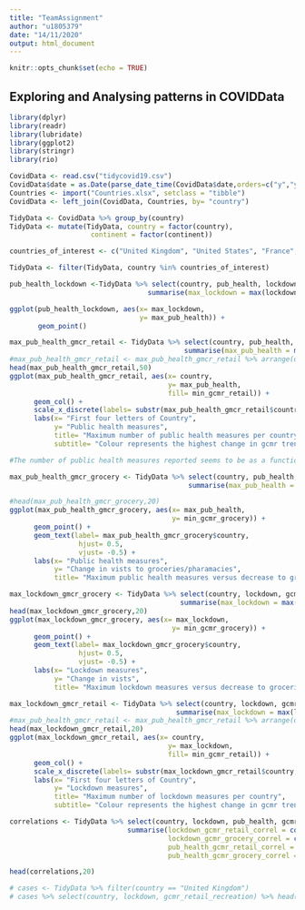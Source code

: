 ---
title: "TeamAssignment"
author: "u1805379"
date: "14/11/2020"
output: html_document
---

```{r setup, include=FALSE}
knitr::opts_chunk$set(echo = TRUE)
```

## Exploring and Analysing patterns in COVIDData


```{r chunk1, include=FALSE}
library(dplyr)
library(readr)
library(lubridate)
library(ggplot2)
library(stringr)
library(rio)
```

```{r chunk2}
CovidData <- read.csv("tidycovid19.csv")
CovidData$date = as.Date(parse_date_time(CovidData$date,orders=c("y","ym","ymd")))
Countries <- import("Countries.xlsx", setclass = "tibble")
CovidData <- left_join(CovidData, Countries, by= "country")

TidyData <- CovidData %>% group_by(country) 
TidyData <- mutate(TidyData, country = factor(country), 
                    continent = factor(continent))

countries_of_interest <- c("United Kingdom", "United States", "France", "Spain", "Germany", "Mexico", "Canada", "Belgium")

TidyData <- filter(TidyData, country %in% countries_of_interest)

```


```{r chunk8}
pub_health_lockdown <-TidyData %>% select(country, pub_health, lockdown) %>% na.omit() %>%
                                  summarise(max_lockdown = max(lockdown), max_pub_health = max(pub_health))

ggplot(pub_health_lockdown, aes(x= max_lockdown,
                                y= max_pub_health)) +
       geom_point()

```


```{r chunk3}
max_pub_health_gmcr_retail <- TidyData %>% select(country, pub_health, gcmr_retail_recreation) %>% na.omit() %>% 
                                           summarise(max_pub_health = max(pub_health), min_gcmr_retail = min(gcmr_retail_recreation))
#max_pub_health_gmcr_retail <- max_pub_health_gmcr_retail %>% arrange(desc(min_gcmr_retail), .by_group= FALSE)
head(max_pub_health_gmcr_retail,50)
ggplot(max_pub_health_gmcr_retail, aes(x= country,
                                       y= max_pub_health,
                                       fill= min_gcmr_retail)) +
      geom_col() +
      scale_x_discrete(labels= substr(max_pub_health_gmcr_retail$country, 0, 4)) +
      labs(x= "First four letters of Country",
           y= "Public health measures",
           title= "Maximum number of public health measures per country",
           subtitle= "Colour represents the highest change in gcmr trends")

#The number of public health measures reported seems to be as a function of the size of the country or the number of different regions within it
```


```{r chunk4}
max_pub_health_gmcr_grocery <- TidyData %>% select(country, pub_health, gcmr_grocery_pharmacy) %>% na.omit() %>% 
                                            summarise(max_pub_health = max(pub_health), min_gcmr_grocery = min(gcmr_grocery_pharmacy))

#head(max_pub_health_gmcr_grocery,20)
ggplot(max_pub_health_gmcr_grocery, aes(x= max_pub_health,
                                        y= min_gcmr_grocery)) +
      geom_point() +
      geom_text(label= max_pub_health_gmcr_grocery$country, 
                 hjust= 0.5, 
                 vjust= -0.5) +
      labs(x= "Public health measures",
           y= "Change in vists to groceries/pharamacies",
           title= "Maximum public health measures versus decrease to groceries/pharamcies")
```

```{r chunk6}
max_lockdown_gmcr_grocery <- TidyData %>% select(country, lockdown, gcmr_grocery_pharmacy) %>% na.omit() %>% 
                                          summarise(max_lockdown = max(lockdown), min_gcmr_grocery = min(gcmr_grocery_pharmacy))
head(max_lockdown_gmcr_grocery,20)
ggplot(max_lockdown_gmcr_grocery, aes(x= max_lockdown,
                                        y= min_gcmr_grocery)) +
      geom_point() +
      geom_text(label= max_lockdown_gmcr_grocery$country, 
                 hjust= 0.5, 
                 vjust= -0.5) +
      labs(x= "Lockdown measures",
           y= "Change in vists",
           title= "Maximum lockdown measures versus decrease to groceries/pharamcies")
```


```{r chunk5}
max_lockdown_gmcr_retail <- TidyData %>% select(country, lockdown, gcmr_retail_recreation) %>% na.omit() %>% 
                                         summarise(max_lockdown = max(lockdown), min_gcmr_retail = min(gcmr_retail_recreation))
#max_pub_health_gmcr_retail <- max_pub_health_gmcr_retail %>% arrange(desc(min_gcmr_retail), .by_group= FALSE)
head(max_lockdown_gmcr_retail,20)
ggplot(max_lockdown_gmcr_retail, aes(x= country, 
                                       y= max_lockdown,
                                       fill= min_gcmr_retail)) +
      geom_col() +
      scale_x_discrete(labels= substr(max_lockdown_gmcr_retail$country, 0, 4)) +
      labs(x= "First four letters of Country", 
           y= "Lockdown measures",
           title= "Maximum number of lockdown measures per country",
           subtitle= "Colour represents the highest change in gcmr trends")
```

```{r chunk7}
correlations <- TidyData %>% select(country, lockdown, pub_health, gcmr_retail_recreation, gcmr_grocery_pharmacy) %>% na.omit() %>% 
                             summarise(lockdown_gcmr_retail_correl = cor(lockdown, gcmr_retail_recreation),
                                       lockdown_gcmr_grocery_correl = cor(lockdown, gcmr_grocery_pharmacy),
                                       pub_health_gcmr_retail_correl = cor(pub_health, gcmr_retail_recreation),
                                       pub_health_gcmr_grocery_correl = cor(pub_health, gcmr_grocery_pharmacy))

head(correlations,20)

# cases <- TidyData %>% filter(country == "United Kingdom")
# cases %>% select(country, lockdown, gcmr_retail_recreation) %>% head(200)

```

